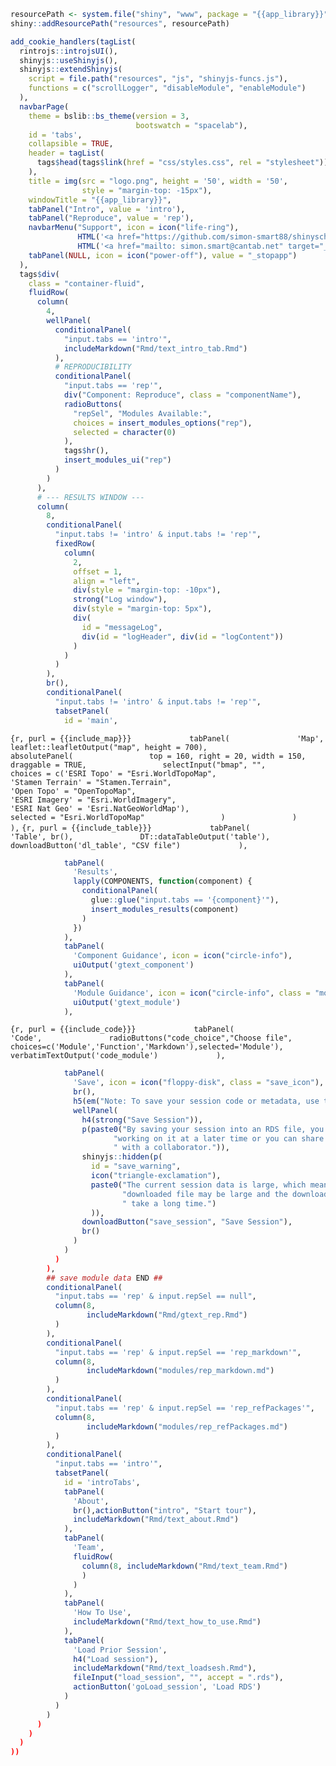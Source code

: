 ```r
resourcePath <- system.file("shiny", "www", package = "{{app_library}}")
shiny::addResourcePath("resources", resourcePath)

add_cookie_handlers(tagList(
  rintrojs::introjsUI(),
  shinyjs::useShinyjs(),
  shinyjs::extendShinyjs(
    script = file.path("resources", "js", "shinyjs-funcs.js"),
    functions = c("scrollLogger", "disableModule", "enableModule")
  ),
  navbarPage(
    theme = bslib::bs_theme(version = 3,
                            bootswatch = "spacelab"),
    id = 'tabs',
    collapsible = TRUE,
    header = tagList(
      tags$head(tags$link(href = "css/styles.css", rel = "stylesheet"))
    ),
    title = img(src = "logo.png", height = '50', width = '50',
                style = "margin-top: -15px"),
    windowTitle = "{{app_library}}",
    tabPanel("Intro", value = 'intro'),
    tabPanel("Reproduce", value = 'rep'),
    navbarMenu("Support", icon = icon("life-ring"),
               HTML('<a href="https://github.com/simon-smart88/shinyscholar/issues" target="_blank">GitHub Issues</a>'),
               HTML('<a href="mailto: simon.smart@cantab.net" target="_blank">Send Email</a>')),
    tabPanel(NULL, icon = icon("power-off"), value = "_stopapp")
  ),
  tags$div(
    class = "container-fluid",
    fluidRow(
      column(
        4,
        wellPanel(
          conditionalPanel(
            "input.tabs == 'intro'",
            includeMarkdown("Rmd/text_intro_tab.Rmd")
          ),
          # REPRODUCIBILITY
          conditionalPanel(
            "input.tabs == 'rep'",
            div("Component: Reproduce", class = "componentName"),
            radioButtons(
              "repSel", "Modules Available:",
              choices = insert_modules_options("rep"),
              selected = character(0)
            ),
            tags$hr(),
            insert_modules_ui("rep")
          )
        )
      ),
      # --- RESULTS WINDOW ---
      column(
        8,
        conditionalPanel(
          "input.tabs != 'intro' & input.tabs != 'rep'",
          fixedRow(
            column(
              2,
              offset = 1,
              align = "left",
              div(style = "margin-top: -10px"),
              strong("Log window"),
              div(style = "margin-top: 5px"),
              div(
                id = "messageLog",
                div(id = "logHeader", div(id = "logContent"))
              )
            )
          )
        ),
        br(),
        conditionalPanel(
          "input.tabs != 'intro' & input.tabs != 'rep'",
          tabsetPanel(
            id = 'main',
```            
```{r, purl = {{include_map}}}
            tabPanel(
              'Map',
              leaflet::leafletOutput("map", height = 700),
              absolutePanel(
                top = 160, right = 20, width = 150, draggable = TRUE,
                selectInput("bmap", "",
                            choices = c('ESRI Topo' = "Esri.WorldTopoMap",
                                        'Stamen Terrain' = "Stamen.Terrain",
                                        'Open Topo' = "OpenTopoMap",
                                        'ESRI Imagery' = "Esri.WorldImagery",
                                        'ESRI Nat Geo' = 'Esri.NatGeoWorldMap'),
                            selected = "Esri.WorldTopoMap"
                )
              )
            ),
```
```{r, purl = {{include_table}}}
            tabPanel(
              'Table', br(),
              DT::dataTableOutput('table'),
              downloadButton('dl_table', "CSV file")
            ),
```
```r
            tabPanel(
              'Results',
              lapply(COMPONENTS, function(component) {
                conditionalPanel(
                  glue::glue("input.tabs == '{component}'"),
                  insert_modules_results(component)
                )
              })
            ),
            tabPanel(
              'Component Guidance', icon = icon("circle-info"),
              uiOutput('gtext_component')
            ),
            tabPanel(
              'Module Guidance', icon = icon("circle-info", class = "mod_icon"),
              uiOutput('gtext_module')
            ),
```
```{r, purl = {{include_code}}}
            tabPanel(
              'Code',
              radioButtons("code_choice","Choose file", choices=c('Module','Function','Markdown'),selected='Module'),
              verbatimTextOutput('code_module')
            ),
```
```r
            tabPanel(
              'Save', icon = icon("floppy-disk", class = "save_icon"),
              br(),
              h5(em("Note: To save your session code or metadata, use the Reproduce component")),
              wellPanel(
                h4(strong("Save Session")),
                p(paste0("By saving your session into an RDS file, you can resume ",
                       "working on it at a later time or you can share the file",
                       " with a collaborator.")),
                shinyjs::hidden(p(
                  id = "save_warning",
                  icon("triangle-exclamation"),
                  paste0("The current session data is large, which means the ",
                         "downloaded file may be large and the download might",
                         " take a long time.")
                  )),
                downloadButton("save_session", "Save Session"),
                br()
              )
            )
          )
        ),
        ## save module data END ##
        conditionalPanel(
          "input.tabs == 'rep' & input.repSel == null",
          column(8,
                 includeMarkdown("Rmd/gtext_rep.Rmd")
          )
        ),
        conditionalPanel(
          "input.tabs == 'rep' & input.repSel == 'rep_markdown'",
          column(8,
                 includeMarkdown("modules/rep_markdown.md")
          )
        ),
        conditionalPanel(
          "input.tabs == 'rep' & input.repSel == 'rep_refPackages'",
          column(8,
                 includeMarkdown("modules/rep_refPackages.md")
          )
        ),
        conditionalPanel(
          "input.tabs == 'intro'",
          tabsetPanel(
            id = 'introTabs',
            tabPanel(
              'About',
              br(),actionButton("intro", "Start tour"),
              includeMarkdown("Rmd/text_about.Rmd")
            ),
            tabPanel(
              'Team',
              fluidRow(
                column(8, includeMarkdown("Rmd/text_team.Rmd")
                )
              )
            ),
            tabPanel(
              'How To Use',
              includeMarkdown("Rmd/text_how_to_use.Rmd")
            ),
            tabPanel(
              'Load Prior Session',
              h4("Load session"),
              includeMarkdown("Rmd/text_loadsesh.Rmd"),
              fileInput("load_session", "", accept = ".rds"),
              actionButton('goLoad_session', 'Load RDS')
            )
          )
        )
      )
    )
  )
))

```

